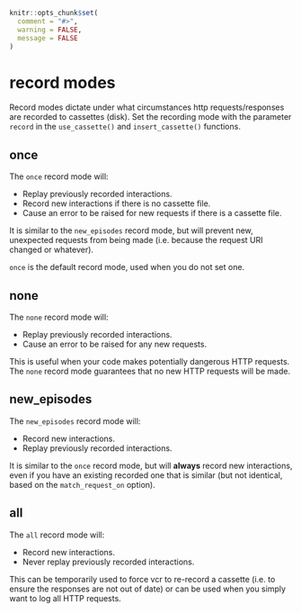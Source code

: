 ```r
knitr::opts_chunk$set(
  comment = "#>",
  warning = FALSE,
  message = FALSE
)
```


# record modes {#record-modes}

Record modes dictate under what circumstances http requests/responses are
recorded to cassettes (disk). Set the recording mode with the parameter 
`record` in the `use_cassette()` and `insert_cassette()` functions.

## once

The `once` record mode will:

- Replay previously recorded interactions.
- Record new interactions if there is no cassette file.
- Cause an error to be raised for new requests if there is a cassette file.


It is similar to the `new_episodes` record mode, but will prevent new,
unexpected requests from being made (i.e. because the request URI changed
or whatever).

`once` is the default record mode, used when you do not set one.

## none

The `none` record mode will:

- Replay previously recorded interactions.
- Cause an error to be raised for any new requests.


This is useful when your code makes potentially dangerous
HTTP requests.  The `none` record mode guarantees that no
new HTTP requests will be made.

## new_episodes

The `new_episodes` record mode will:

- Record new interactions.
- Replay previously recorded interactions.


It is similar to the `once` record mode, but will **always** record new
interactions, even if you have an existing recorded one that is similar
(but not identical, based on the `match_request_on` option).

## all

The `all` record mode will:

- Record new interactions.
- Never replay previously recorded interactions.


This can be temporarily used to force vcr to re-record
a cassette (i.e. to ensure the responses are not out of date)
or can be used when you simply want to log all HTTP requests.
